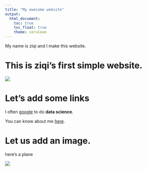 ```yaml
---
title: "My awesome website"
output: 
  html_document:
    toc: true
    toc_float: true
    theme: cerulean
---
```

My name is ziqi and I make this website.

# This is ziqi's first simple website.

![](https://media.giphy.com/media/drXGoW1iudhKw/giphy.gif)

# Let's add some links

I often [google](https://www.google.com) to do **data science**.

You can know about me [here](about.html).

# Let us add an image.
here's a plane

![](IMG_0238.jpg)


